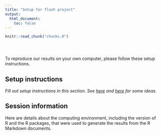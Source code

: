 ```yaml
---
title: "Setup for flash project"
output:
  html_document:
    toc: false
---
```


<!-- The file analysis/chunks.R contains chunks that define default settings
shared across the workflowr files. -->
```r
knitr::read_chunk("chunks.R")
```

<!-- Update knitr chunk options -->
```r
```

<!-- Insert the date the file was last updated -->
```r
```

<!-- Insert the code version (Git commit SHA1) if Git repository exists and R
 package git2r is installed -->
```r
```

To reproduce our results on your own computer, please follow these
setup instructions.

## Setup instructions

*Fill out setup instructions in this section. See
[here](https://stephenslab.github.io/wflow-divvy/setup.html) and
[here](https://github.com/pcarbo/mouthwash_sims/blob/master/README.md)
for some ideas.*

## Session information

Here are details about the computing environment, including the
version of R and the R packages, that were used to generate the
results from the R Markdown documents.

```r
```
